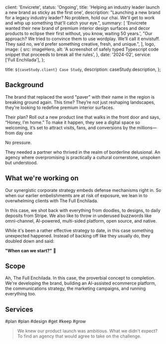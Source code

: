 

  client: 'Envicrete',
  status: 'Ongoing',
  title:
    'Helping an industry leader launch a new brand as sticky as the first one',
  description:
    "Launching a new brand for a legacy industry leader? No problem, hold our chai. We'll get to work and whip up something that'll catch your eye.",
  summary: [
    'Envicrete wanted their new brand of premium interior design surfaces and decor products to eclipse their first without, you know, waiting 50 years.',
    "Our approach? We tried to convince them to use wordplay. We'll call it envistuff. They said no, we'd prefer something creative, fresh, and unique.",
  ],
  logo,
  image: {
    src: imageHero,
    alt: 'A screenshot of safely typed Typescript code snippet that proceeds to break all the rules',
  },
  date: '2024-02',
  service: ['Full Enchilada'],
};

  title: `${caseStudy.client} Case Study`,
  description: caseStudy.description,
};

## Background

The brand that replaced the word "paver" with their name in the region is breaking ground again. This time? They’re not just reshaping landscapes, they're looking to redefine premium interior surfaces.

Their plan? Roll out a new product line that walks in the front door and says, “Honey, I’m home.” To make it happen, they see a digital space so welcoming, it’s set to attract visits, fans, and conversions by the millions—from day one

No pressure.

They needed a partner who thrived in the realm of borderline delusional. An agency where overpromising is practically a cultural cornerstone, unspoken but understood.

## What we're working on

Our synergistic corporate strategy embeds defense mechanisms right in. So when our earlier embelishmemts are at risk of exposure, we lean in to overwhelming clients with The Full Enchilada.

In this case, we shot back with everything from doodles, to designs, to daily deposits from Stripe. We also like to throw in underused buzzwords like omni-channel, AI-powered, multi-sided platform, open source, and native.

While it's been a rather effective strategy to date, in this case something unexpected happened. Instead of backing off like they usually do, they doubled down and said:

**"When can we start?"** 🫠

## Scope

Ah, The Full Enchilada. In this case, the proverbial concept to completion. We're developing the brand, building an AI-assisted ecommerce platform, the communications strategy, the marketing campaigns, and running everything too.

## Services

<TagList>
  <TagListItem>#plan</TagListItem>
  <TagListItem>#plan</TagListItem>
  <TagListItem>#design</TagListItem>
  <TagListItem>#get</TagListItem>
  <TagListItem>#keep</TagListItem>
  <TagListItem>#grow</TagListItem>
</TagList>

<Blockquote author={{ name: 'Saud A.', role: 'Director' }}>
  We knew our product launch was ambitious. What we didn't expect? To find an
  agency that would agree to take on the challenge.
</Blockquote>

<StatList>
  <StatListItem value="100%" label="Madness" />
  <StatListItem value="1,000%" label="M.O.M. Engagement" />
  <StatListItem value="300%" label="M.O.M. Organic Traffic" />
  <StatListItem value="$1,200" label="Average Order Value" />
  <StatListItem value="100%" label="Customer Expansion Rate" />
  <StatListItem value="90" label="Net Promoter Score" />
</StatList>
